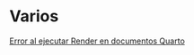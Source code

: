 # Varios {.unnumbered}

[Error al ejecutar Render en documentos Quarto](error-render-datatable.qmd)  